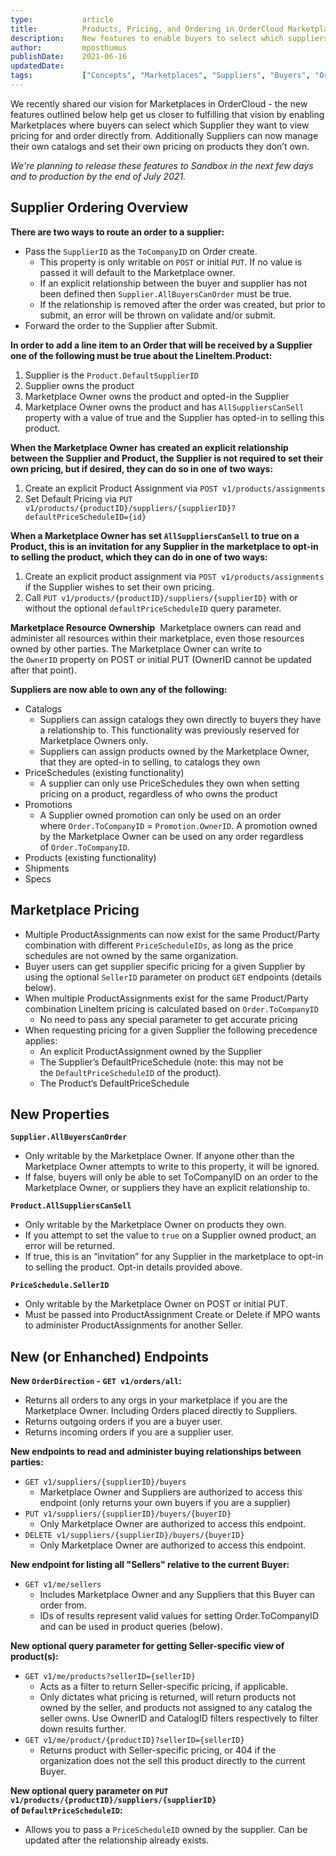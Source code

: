 ```yaml
---
type:           article
title:          Products, Pricing, and Ordering in OrderCloud Marketplaces
description:    New features to enable buyers to select which suppliers to view product pricing for and order directly from.
author:         mposthumus
publishDate:    2021-06-16
updatedDate:    
tags:           ["Concepts", "Marketplaces", "Suppliers", "Buyers", "Orders"]
---
```


We recently shared our vision for <Link to="/knowledge-base/marketplaces-in-ordercloud">Marketplaces in OrderCloud</Link> - the new features outlined below help get us closer to fulfilling that vision by enabling Marketplaces where buyers can select which Supplier they want to view pricing for and order directly from. Additionally Suppliers can now manage their own catalogs and set their own pricing on products they don’t own.

*We're planning to release these features to Sandbox in the next few days and to production by the end of July 2021.*


## Supplier Ordering Overview 

**There are two ways to route an order to a supplier:** 
- Pass the `SupplierID` as the `ToCompanyID` on Order create.
   - This property is only writable on `POST` or initial `PUT`. If no value is passed it will default to the Marketplace owner. 
   - If an explicit relationship between the buyer and supplier has not been defined then `Supplier.AllBuyersCanOrder` must be true. 
   - If the relationship is removed after the order was created, but prior to submit, an error will be thrown on validate and/or submit. 
- Forward the order to the Supplier after Submit.

**In order to add a line item to an Order that will be received by a Supplier one of the following must be true about the LineItem.Product:** 
1. Supplier is the `Product.DefaultSupplierID`
2. Supplier owns the product 
3. Marketplace Owner owns the product and opted-in the Supplier 
4. Marketplace Owner owns the product and has `AllSuppliersCanSell` property with a value of true and the Supplier has opted-in to selling this product. 

**When the Marketplace Owner has created an explicit relationship between the Supplier and Product, the Supplier is not required to set their own pricing, but if desired, they can do so in one of two ways:** 
1. Create an explicit Product Assignment via `POST v1/products/assignments`
2. Set Default Pricing via `PUT v1/products/{productID}/suppliers/{supplierID}?defaultPriceScheduleID={id}`

**When a Marketplace Owner has set `AllSuppliersCanSell` to true on a Product, this is an invitation for any Supplier in the marketplace to opt-in to selling the product, which they can do in one of two ways:** 
1. Create an explicit product assignment via `POST v1/products/assignments` if the Supplier wishes to set their own pricing.
2. Call `PUT v1/products/{productID}/suppliers/{supplierID}` with or without the optional `defaultPriceScheduleID` query parameter. 

**Marketplace Resource Ownership** 
Marketplace owners can read and administer all resources within their marketplace, even those resources owned by other parties. The Marketplace Owner can write to the `OwnerID` property on POST or initial PUT (OwnerID cannot be updated after that point).  

**Suppliers are now able to own any of the following:**  
- Catalogs 
   - Suppliers can assign catalogs they own directly to buyers they have a relationship to. This functionality was previously reserved for Marketplace Owners only. 
   - Suppliers can assign products owned by the Marketplace Owner, that they are opted-in to selling, to catalogs they own 
- PriceSchedules (existing functionality)
   - A supplier can only use PriceSchedules they own when setting pricing on a product, regardless of who owns the product 
- Promotions 
   - A Supplier owned promotion can only be used on an order where `Order.ToCompanyID` = `Promotion.OwnerID`. A promotion owned by the Marketplace Owner can be used on any order regardless of `Order.ToCompanyID`. 
- Products (existing functionality)  
- Shipments 
- Specs 

## Marketplace Pricing 
- Multiple ProductAssignments can now exist for the same Product/Party combination with different `PriceScheduleIDs`, as long as the price schedules are not owned by the same organization. 
- Buyer users can get supplier specific pricing for a given Supplier by using the optional `SellerID` parameter on product `GET` endpoints (details below).
- When multiple ProductAssignments exist for the same Product/Party combination LineItem pricing is calculated based on `Order.ToCompanyID`
   - No need to pass any special parameter to get accurate pricing 
- When requesting pricing for a given Supplier the following precedence applies: 
   - An explicit ProductAssignment owned by the Supplier 
   - The Supplier’s DefaultPriceSchedule (note: this may not be the `DefaultPriceScheduleID` of the product). 
   - The Product’s DefaultPriceSchedule

## New Properties 
**`Supplier.AllBuyersCanOrder`**
- Only writable by the Marketplace Owner. If anyone other than the Marketplace Owner attempts to write to this property, it will be ignored.
- If false, buyers will only be able to set ToCompanyID on an order to the Marketplace Owner, or suppliers they have an explicit relationship to. 

**`Product.AllSuppliersCanSell`**
- Only writable by the Marketplace Owner on products they own. 
- If you attempt to set the value to `true` on a Supplier owned product, an error will be returned.
- If true, this is an “invitation” for any Supplier in the marketplace to opt-in to selling the product. Opt-in details provided above. 

**`PriceSchedule.SellerID`**
- Only writable by the Marketplace Owner on POST or initial PUT.
- Must be passed into ProductAssignment Create or Delete if MPO wants to administer ProductAssignments for another Seller.

## New (or Enhanched) Endpoints 
**New `OrderDirection` - `GET v1/orders/all`:**
- Returns all orders to any orgs in your marketplace if you are the Marketplace Owner. Including Orders placed directly to Suppliers. 
- Returns outgoing orders if you are a buyer user. 
- Returns incoming orders if you are a supplier user. 

**New endpoints to read and administer buying relationships between parties:**
- `GET v1/suppliers/{supplierID}/buyers` 
   - Marketplace Owner and Suppliers are authorized to access this endpoint (only returns your own buyers if you are a supplier) 
- `PUT v1/suppliers/{supplierID}/buyers/{buyerID}`
   - Only Marketplace Owner are authorized to access this endpoint. 
- `DELETE v1/suppliers/{supplierID}/buyers/{buyerID}`
   - Only Marketplace Owner are authorized to access this endpoint. 

**New endpoint for listing all "Sellers" relative to the current Buyer:**
- `GET v1/me/sellers`
   - Includes Marketplace Owner and any Suppliers that this Buyer can order from.
   - IDs of results represent valid values for setting Order.ToCompanyID and can be used in product queries (below).

**New optional query parameter for getting Seller-specific view of product(s):**
- `GET v1/me/products?sellerID={sellerID}`
   - Acts as a filter to return Seller-specific pricing, if applicable.
   - Only dictates what pricing is returned, will return products not owned by the seller, and products not assigned to any catalog the seller owns. Use OwnerID and CatalogID filters respectively to filter down results further.
- `GET v1/me/product/{productID}?sellerID={sellerID}`
   - Returns product with Seller-specific pricing, or 404 if the organization does not the sell this product directly to the current Buyer.

**New optional query parameter on `PUT v1/products/{productID}/suppliers/{supplierID}` of `DefaultPriceScheduleID`:**
- Allows you to pass a `PriceScheduleID` owned by the supplier. Can be updated after the relationship already exists.

 
